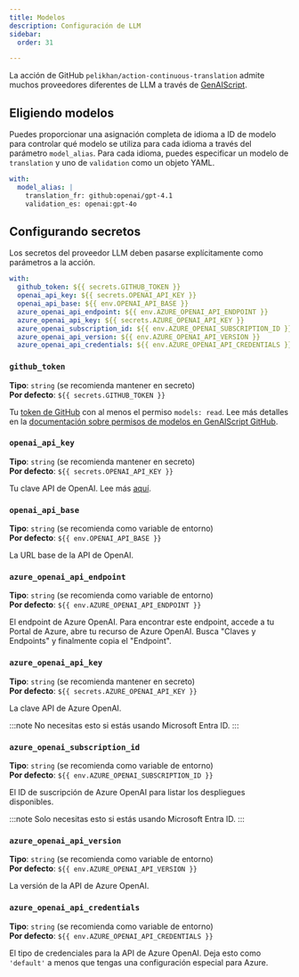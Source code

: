 ```yaml
---
title: Modelos
description: Configuración de LLM
sidebar:
  order: 31

---
```


La acción de GitHub `pelikhan/action-continuous-translation` admite muchos proveedores diferentes de LLM a través de [GenAIScript](https://microsoft.github.io/genaiscript/configuration/).

## Eligiendo modelos

Puedes proporcionar una asignación completa de idioma a ID de modelo para controlar qué modelo se utiliza para cada idioma
a través del parámetro `model_alias`.
Para cada idioma, puedes especificar un modelo de `translation` y uno de `validation` como un objeto YAML.

```yaml
with:
  model_alias: |
    translation_fr: github:openai/gpt-4.1
    validation_es: openai:gpt-4o
```

## Configurando secretos

Los secretos del proveedor LLM deben pasarse explícitamente como parámetros a la acción.

```yaml
with:
  github_token: ${{ secrets.GITHUB_TOKEN }}
  openai_api_key: ${{ secrets.OPENAI_API_KEY }}
  openai_api_base: ${{ env.OPENAI_API_BASE }}
  azure_openai_api_endpoint: ${{ env.AZURE_OPENAI_API_ENDPOINT }}
  azure_openai_api_key: ${{ secrets.AZURE_OPENAI_API_KEY }}
  azure_openai_subscription_id: ${{ env.AZURE_OPENAI_SUBSCRIPTION_ID }}
  azure_openai_api_version: ${{ env.AZURE_OPENAI_API_VERSION }}
  azure_openai_api_credentials: ${{ env.AZURE_OPENAI_API_CREDENTIALS }}
```

### `github_token`

**Tipo**: `string` (se recomienda mantener en secreto)\
**Por defecto**: `${{ secrets.GITHUB_TOKEN }}`

Tu [token de GitHub](https://github.com/settings/tokens) con al menos el permiso `models: read`. Lee más detalles en la [documentación sobre permisos de modelos en GenAIScript GitHub](https://microsoft.github.io/genaiscript/reference/github-actions/#github-models-permissions).

### `openai_api_key`

**Tipo**: `string` (se recomienda mantener en secreto)\
**Por defecto**: `${{ secrets.OPENAI_API_KEY }}`

Tu clave API de OpenAI. Lee más [aquí](https://help.openai.com/en/articles/4936850-where-do-i-find-my-openai-api-key).

### `openai_api_base`

**Tipo**: `string` (se recomienda como variable de entorno)\
**Por defecto**: `${{ env.OPENAI_API_BASE }}`

La URL base de la API de OpenAI.

### `azure_openai_api_endpoint`

**Tipo**: `string` (se recomienda como variable de entorno)\
**Por defecto**: `${{ env.AZURE_OPENAI_API_ENDPOINT }}`

El endpoint de Azure OpenAI. Para encontrar este endpoint, accede a tu Portal de Azure, abre tu recurso de Azure OpenAI. Busca "Claves y Endpoints" y finalmente copia el "Endpoint".

### `azure_openai_api_key`

**Tipo**: `string` (se recomienda mantener en secreto)\
**Por defecto**: `${{ secrets.AZURE_OPENAI_API_KEY }}`

La clave API de Azure OpenAI.

:::note
No necesitas esto si estás usando Microsoft Entra ID.
:::

### `azure_openai_subscription_id`

**Tipo**: `string` (se recomienda como variable de entorno)\
**Por defecto**: `${{ env.AZURE_OPENAI_SUBSCRIPTION_ID }}`

El ID de suscripción de Azure OpenAI para listar los despliegues disponibles.

:::note
Solo necesitas esto si estás usando Microsoft Entra ID.
:::

### `azure_openai_api_version`

**Tipo**: `string` (se recomienda como variable de entorno)\
**Por defecto**: `${{ env.AZURE_OPENAI_API_VERSION }}`

La versión de la API de Azure OpenAI.

### `azure_openai_api_credentials`

**Tipo**: `string` (se recomienda como variable de entorno)\
**Por defecto**: `${{ env.AZURE_OPENAI_API_CREDENTIALS }}`

El tipo de credenciales para la API de Azure OpenAI. Deja esto como `'default'` a menos que tengas una configuración especial para Azure.
